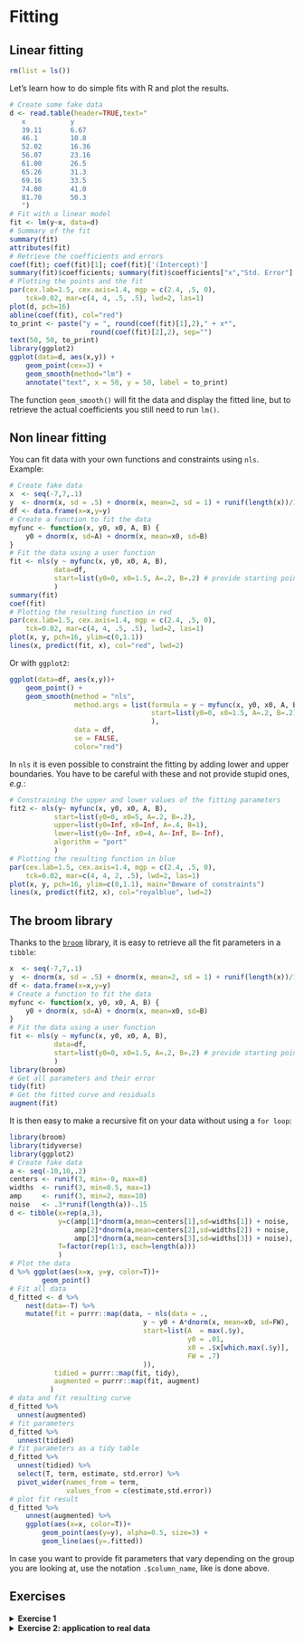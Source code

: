 # Fitting

## Linear fitting

```r
rm(list = ls())
```

Let's learn how to do simple fits with R and plot the results.
```r
# Create some fake data
d <- read.table(header=TRUE,text="
   x           y
   39.11       6.67
   46.1        10.8
   52.02       16.36
   56.07       23.16
   61.00       26.5
   65.26       31.3
   69.16       33.5
   74.00       41.0
   81.70       50.3
   ")
# Fit with a linear model
fit <- lm(y~x, data=d)
# Summary of the fit
summary(fit)
attributes(fit)
# Retrieve the coefficients and errors
coef(fit); coef(fit)[1]; coef(fit)['(Intercept)']
summary(fit)$coefficients; summary(fit)$coefficients["x","Std. Error"]
# Plotting the points and the fit
par(cex.lab=1.5, cex.axis=1.4, mgp = c(2.4, .5, 0),
    tck=0.02, mar=c(4, 4, .5, .5), lwd=2, las=1)
plot(d, pch=16)
abline(coef(fit), col="red")
to_print <- paste("y = ", round(coef(fit)[1],2)," + x*",
                    round(coef(fit)[2],2), sep="")
text(50, 50, to_print)
library(ggplot2)
ggplot(data=d, aes(x,y)) + 
    geom_point(cex=3) +
    geom_smooth(method="lm") +
    annotate("text", x = 50, y = 50, label = to_print)
```

The function `geom_smooth()` will fit the data and display the fitted line, but to retrieve the actual coefficients you still need to run `lm()`.


## Non linear fitting


You can fit data with your own functions and constraints using `nls`. Example:


```r
# Create fake data
x  <- seq(-7,7,.1)
y  <- dnorm(x, sd = .5) + dnorm(x, mean=2, sd = 1) + runif(length(x))/10
df <- data.frame(x=x,y=y)
# Create a function to fit the data
myfunc <- function(x, y0, x0, A, B) {
    y0 + dnorm(x, sd=A) + dnorm(x, mean=x0, sd=B)
}
# Fit the data using a user function
fit <- nls(y ~ myfunc(x, y0, x0, A, B),
           data=df,
           start=list(y0=0, x0=1.5, A=.2, B=.2) # provide starting point
           )
summary(fit)
coef(fit)
# Plotting the resulting function in red
par(cex.lab=1.5, cex.axis=1.4, mgp = c(2.4, .5, 0),
    tck=0.02, mar=c(4, 4, .5, .5), lwd=2, las=1)
plot(x, y, pch=16, ylim=c(0,1.1))
lines(x, predict(fit, x), col="red", lwd=2)
```

Or with `ggplot2`:

```r
ggplot(data=df, aes(x,y))+
    geom_point() +
    geom_smooth(method = "nls", 
                method.args = list(formula = y ~ myfunc(x, y0, x0, A, B),
                                   start=list(y0=0, x0=1.5, A=.2, B=.2)
                                   ), 
                data = df,
                se = FALSE,
                color="red")
```

In `nls` it is even possible to constraint the fitting by adding lower and upper boundaries. You have to be careful with these and not provide stupid ones, *e.g.*:

```r
# Constraining the upper and lower values of the fitting parameters
fit2 <- nls(y~ myfunc(x, y0, x0, A, B),
           start=list(y0=0, x0=5, A=.2, B=.2),
           upper=list(y0=Inf, x0=Inf, A=.4, B=1),
           lower=list(y0=-Inf, x0=4, A=-Inf, B=-Inf),
           algorithm = "port"
           )
# Plotting the resulting function in blue
par(cex.lab=1.5, cex.axis=1.4, mgp = c(2.4, .5, 0),
    tck=0.02, mar=c(4, 4, 2, .5), lwd=2, las=1)
plot(x, y, pch=16, ylim=c(0,1.1), main="Beware of constraints")
lines(x, predict(fit2, x), col="royalblue", lwd=2)
```

## The broom library


Thanks to the [`broom`](https://cran.r-project.org/web/packages/broom/vignettes/broom.html) library, it is easy to retrieve all the fit parameters in a `tibble`:

```r
x  <- seq(-7,7,.1)
y  <- dnorm(x, sd = .5) + dnorm(x, mean=2, sd = 1) + runif(length(x))/10
df <- data.frame(x=x,y=y)
# Create a function to fit the data
myfunc <- function(x, y0, x0, A, B) {
    y0 + dnorm(x, sd=A) + dnorm(x, mean=x0, sd=B)
}
# Fit the data using a user function
fit <- nls(y ~ myfunc(x, y0, x0, A, B),
           data=df,
           start=list(y0=0, x0=1.5, A=.2, B=.2) # provide starting point
           )
library(broom)
# Get all parameters and their error
tidy(fit)
# Get the fitted curve and residuals
augment(fit)
```

It is then easy to make a recursive fit on your data without using a `for loop`:

```r
library(broom)
library(tidyverse)
library(ggplot2)
# Create fake data
a <- seq(-10,10,.2)
centers <- runif(3, min=-8, max=8)
widths  <- runif(3, min=0.5, max=1)
amp     <- runif(3, min=2, max=10)
noise   <- .3*runif(length(a))-.15
d <- tibble(x=rep(a,3),
            y=c(amp[1]*dnorm(a,mean=centers[1],sd=widths[1]) + noise,
                amp[2]*dnorm(a,mean=centers[2],sd=widths[2]) + noise,
                amp[3]*dnorm(a,mean=centers[3],sd=widths[3]) + noise),
            T=factor(rep(1:3, each=length(a)))
            )
# Plot the data
d %>% ggplot(aes(x=x, y=y, color=T))+
        geom_point()
# Fit all data
d_fitted <- d %>% 
    nest(data=-T) %>%
    mutate(fit = purrr::map(data, ~ nls(data = .,
                                 y ~ y0 + A*dnorm(x, mean=x0, sd=FW), 
                                 start=list(A  = max(.$y),
                                            y0 = .01, 
                                            x0 = .$x[which.max(.$y)], 
                                            FW = .7)
                                 )),
           tidied = purrr::map(fit, tidy),
           augmented = purrr::map(fit, augment)
          )
# data and fit resulting curve
d_fitted %>% 
  unnest(augmented)
# fit parameters
d_fitted %>% 
  unnest(tidied)
# fit parameters as a tidy table
d_fitted %>% 
  unnest(tidied) %>% 
  select(T, term, estimate, std.error) %>% 
  pivot_wider(names_from = term, 
              values_from = c(estimate,std.error))
# plot fit result
d_fitted %>% 
    unnest(augmented) %>% 
    ggplot(aes(x=x, color=T))+
        geom_point(aes(y=y), alpha=0.5, size=3) + 
        geom_line(aes(y=.fitted))
```

In case you want to provide fit parameters that vary depending on the group you are looking at, use the notation `.$column_name`, like is done above.




## Exercises

<details>
    <summary>**Exercise 1**</summary>

- Load <a href="Data/exo_fit.txt" download target="_blank">exo_fit.txt</a> in a `data.frame`.
- Using `lm` or `nls` fit each column as a function of `x` and display the "experimental" data and the fit on the same graph.
    + Tip: Take a look at the function `dnorm` to define a Gaussian

<!-- ```{r}
x <- seq(-10,10,.1)
y <- 4*x+6+runif(length(x))*5
z <- 100*dnorm(x, mean=2.1,sd=2)+runif(length(x)) -.5
w <- sin(x/1.5)+runif(length(x))/2 -.5/2
u <- sin(x/1.5)+x*.2+runif(length(x))/5 -.5/5
df <- data.frame(x=x, y=y, z=z, w=w, u=u)
write.table(df, "Data/exo_fit.txt", quote=FALSE, row.names=FALSE)
``` -->


</details>


<details>
    <summary>**Exercise 2: application to real data**</summary>

- Load the Raman spectrum <a href="Data/rubis_01.txt" download target="_blank">rubis_01.txt</a>, normalize it to [0,1] and plot it
- Define the Lorentzian function
- Create a function that is the sum of 2 Lorentzians
- Guess grossly the initial parameters and plot the resulting curve as a blue dashed line
- Fit the data by a sum of 2 Lorentzians using `nls`
- Add the result on the plot as a red line
- Add the 2 Lorentzian components as area-filled curves with `alpha=0.2` and two different colors (see the function `polygon()`)
- Do the same plot with `ggplot2`


<details>
    <summary>Solution</summary>

```r
# Load rubis_1.txt, normalize it to [0,1] and plot it
d <- read.table("Data/rubis_01.txt", header=FALSE, col.names=c("w", "Int"))
norm01 <- function(x) {(x-min(x))/(max(x)-min(x))}
d$Int_n <- norm01(d$Int)
par(cex.lab=1.5, cex.axis=1.4, mgp = c(2.4, .5, 0),
    tck=0.02, mar=c(4, 4, 2, .5), lwd=2, las=1)
plot(d$w, d$Int_n)
# Define the Lorentzian function
Lorentzian <- function(x,x0=0,FWHM=1,A=1,y0=0){
    y0 + 2*A/(pi*FWHM)/( 1 + ((x-x0)/(FWHM/2))^2 )
}
# Create a function that is the sum of 2 Lorentzians
Lor2 <- function(x,y0,x1,FWHM1,A1,x2,FWHM2,A2){
    y0 + Lorentzian(x,x0=x1,FWHM=FWHM1,A=A1,y0=0) + 
         Lorentzian(x,x0=x2,FWHM=FWHM2,A=A2,y0=0) 
}
# Guess grossly the initial parameters and plot the resulting curve as a blue dashed line
plot(d$w, d$Int_n)
lines(d$w,Lor2(d$w,y0=0.03, x1=3160, FWHM1=10, A1=3, 
                   x2=3210, FWHM2=10, A2=7), col="blue", lty=2)
# Fit the data by a sum of 2 Lorentzians using `nls`
fit <- nls(data=d, Int_n ~ Lor2(w,y0,x1,FWHM1,A1,x2,FWHM2,A2), 
           start=list(x1=3160, FWHM1=10, A1=3, y0=0.03,
                      x2=3200, FWHM2=10, A2=7)
           )
summary(fit)
# Add the result on the plot as a red line
lines(d$w, predict(fit, d$w), col="red")
# Add the 2 Lorentzian components as area-filled curves with `alpha=0.2` and two different colors
y0   <- coef(fit)['y0']
lor1 <- Lorentzian(d$w,x0=coef(fit)['x1'],FWHM=coef(fit)['FWHM1'],A=coef(fit)['A1'],y0=0)
lor2 <- Lorentzian(d$w,x0=coef(fit)['x2'],FWHM=coef(fit)['FWHM2'],A=coef(fit)['A2'],y0=0)
polygon(d$w, lor1+y0,col=adjustcolor("royalblue", alpha=.2), border=NA)
polygon(d$w, lor2+y0,col=adjustcolor("orange", alpha=.2), border=NA)
# Do the same plot with `ggplot2`
library(ggplot2)
dd <- data.frame(d, ytot=lor1+lor2+y0,lor1=lor1+y0, lor2=lor2+y0)
ggplot(data=dd, aes(x=w))+
    labs(x="Raman Shift [1/cm]", y="Intensity [arb. units]")+
    geom_point(aes(y=Int_n), alpha=.5)+
    geom_line(aes(y=ytot), col="red")+
    geom_area(aes(y=lor1), fill="royalblue", alpha=.2)+
    geom_area(aes(y=lor2), fill="orange", alpha=.2)+
    theme_bw()
```

</details>
</details>






<br>
<br>
<br>
<br>
<br>



